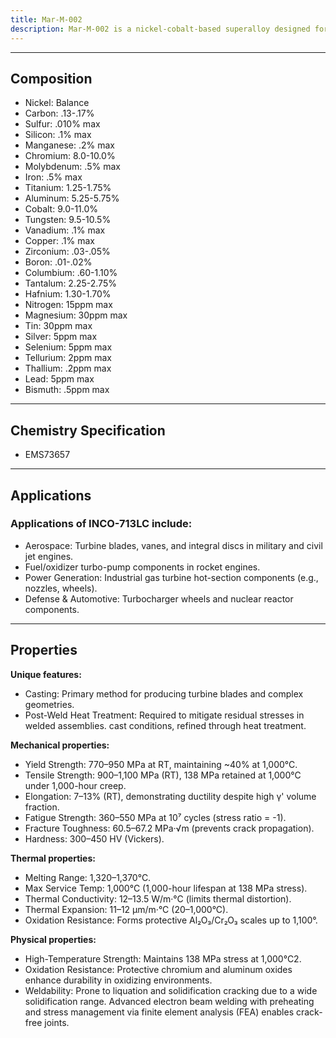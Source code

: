 ```yaml
---
title: Mar-M-002
description: Mar-M-002 is a nickel-cobalt-based superalloy designed for extreme temperature and stress environments, particularly in aerospace and industrial gas turbine applications. It is a cast nickel-cobalt superalloy strengthened by a combination of gamma prime (γ') precipitates and solid-solution hardening. This alloy retains structural integrity at temperatures up to 1,000°C for 1,000 hours under 138 MPa stress, making it ideal for high-temperature components
---
```


---


## Composition

<Card className='properties'>
  <ul>
    <li>Nickel: Balance</li>
    <li>Carbon: .13-.17%</li>
    <li>Sulfur: .010% max</li>
    <li>Silicon: .1% max</li>
    <li>Manganese: .2% max</li>
    <li>Chromium: 8.0-10.0%</li>
    <li>Molybdenum: .5% max</li>
    <li>Iron: .5% max</li>
    <li>Titanium: 1.25-1.75%</li>
    <li>Aluminum: 5.25-5.75%</li>
    <li>Cobalt: 9.0-11.0%</li>
    <li>Tungsten: 9.5-10.5%</li>
    <li>Vanadium: .1% max</li>
    <li>Copper: .1% max</li>
    <li>Zirconium: .03-.05%</li>
    <li>Boron: .01-.02%</li>
    <li>Columbium: .60-1.10%</li>
    <li>Tantalum: 2.25-2.75%</li>
    <li>Hafnium: 1.30-1.70%</li>
    <li>Nitrogen: 15ppm max</li>
    <li>Magnesium: 30ppm max</li>
    <li>Tin: 30ppm max</li>
    <li>Silver: 5ppm max</li>
    <li>Selenium: 5ppm max</li>
    <li>Tellurium: 2ppm max</li>
    <li>Thallium: .2ppm max</li>
    <li>Lead: 5ppm max</li>
    <li>Bismuth: .5ppm max</li>
  </ul>
</Card>

---

## Chemistry Specification

- EMS73657

---

## Applications

### Applications of INCO-713LC include:

- Aerospace: Turbine blades, vanes, and integral discs in military and civil jet engines.
- Fuel/oxidizer turbo-pump components in rocket engines.
- Power Generation: Industrial gas turbine hot-section components (e.g., nozzles, wheels).
- Defense & Automotive: Turbocharger wheels and nuclear reactor components.

---

## Properties

**Unique features:**

- Casting: Primary method for producing turbine blades and complex geometries.
- Post-Weld Heat Treatment: Required to mitigate residual stresses in welded assemblies.
  cast conditions, refined through heat treatment.

**Mechanical properties:**

- Yield Strength: 770–950 MPa at RT, maintaining ~40% at 1,000°C.
- Tensile Strength: 900–1,100 MPa (RT), 138 MPa retained at 1,000°C under 1,000-hour creep.
- Elongation: 7–13% (RT), demonstrating ductility despite high γ' volume fraction.
- Fatigue Strength: 360–550 MPa at 10⁷ cycles (stress ratio = -1).
- Fracture Toughness: 60.5–67.2 MPa·√m (prevents crack propagation).
- Hardness: 300–450 HV (Vickers).

**Thermal properties:**

- Melting Range: 1,320–1,370°C.
- Max Service Temp: 1,000°C (1,000-hour lifespan at 138 MPa stress).
- Thermal Conductivity: 12–13.5 W/m·°C (limits thermal distortion).
- Thermal Expansion: 11–12 µm/m·°C (20–1,000°C).
- Oxidation Resistance: Forms protective Al₂O₃/Cr₂O₃ scales up to 1,100°.

**Physical properties:**

- High-Temperature Strength: Maintains 138 MPa stress at 1,000°C2.
- Oxidation Resistance: Protective chromium and aluminum oxides enhance durability in oxidizing environments.
- Weldability: Prone to liquation and solidification cracking due to a wide solidification range. Advanced electron beam welding with preheating and stress management via finite element analysis (FEA) enables crack-free joints.
